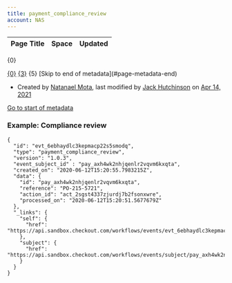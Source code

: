 ```yaml
---
title: payment_compliance_review
account: NAS
---
```


<table class="aui"> <thead> <tr class="header"> <th class="search-result-title">Page Title</th> <th class="search-result-space">Space</th> <th class="search-result-date">Updated</th> </tr> </thead> </table> <p class="search-result-count">{0}</p> <tr class="search-result"> <td class="search-result-title"><a href="{1}" class="content-type-{2}"><span>{0}</span></a></td> <td class="search-result-space"><a class="space" href="/display/{4}/" title="{3}">{3}</a></td> <td class="search-result-date"><span class="date" title="{6}">{5}</span></td> </tr> [Skip to end of metadata](#page-metadata-end)

*   Created by [Natanael Mota](    /display/~natanael.mota@checkout.com
    ), last modified by [Jack Hutchinson](    /display/~jack.hutchinson
    ) on [Apr 14, 2021](/pages/diffpagesbyversion.action?pageId=20120630&selectedPageVersions=3&selectedPageVersions=4 "Show changes")

[Go to start of metadata](#page-metadata-start)

### Example: Compliance review

    {
      "id": "evt_6ebhaydlc3kepmacp22s5smodq",
      "type": "payment_compliance_review",
      "version": "1.0.3",
      "event_subject_id" : "pay_axh4wk2nhjqenlr2vqvm6kxqta",
      "created_on": "2020-06-12T15:20:55.7983215Z",
      "data": {
        "id": "pay_axh4wk2nhjqenlr2vqvm6kxqta",
        "reference": "PO-215-5721",
        "action_id": "act_2sgst4337zjurdj7b2fsonxwre",
        "processed_on": "2020-06-12T15:20:51.5677679Z"
      },
      "_links": {
        "self": {
          "href": "https://api.sandbox.checkout.com/workflows/events/evt_6ebhaydlc3kepmacp22s5smodq"
        },
        "subject": {
          "href": "https://api.sandbox.checkout.com/workflows/events/subject/pay_axh4wk2nhjqenlr2vqvm6kxqta"
        }
      }
    }
